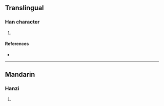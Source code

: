 {{character info/new}}
==Translingual==

===Han character===
{{Han char|rn=93|rad=牛|as=15|sn=19|four=26511|canj=HQWLP|ids=⿰牜罷}}

# {{defn|Han|sort=牛15}}

====References====
* {{Han ref|kx=0704.410|dkj=20200|dj=1117.270|hdz=31821.070|uh=72A4|ud=29348|bh=F270|bd=62064}}

----

==Mandarin==

===Hanzi===
{{cmn-hanzi|pin=[[pí]] ([[pi2]])|wg=p'i<sup>2</sup>}}

# {{defn|lang=cmn|sort=牛15}}